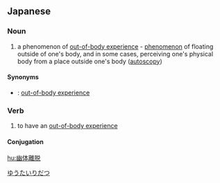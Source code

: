 ==Japanese==
{{ja-kanjitab|ゆう|たい|り|だつ|yomi=o}}

===Noun===
{{ja-noun|ゆうたい りだつ|kyu=幽體離脫}}

# a phenomenon of [[out-of-body experience]] - [[phenomenon]] of floating outside of one's body, and in some cases, perceiving one's physical body from a place outside one's body ([[autoscopy]])

====Synonyms====
* {{ja-r|体外離脱|たいがい りだつ}}: [[out-of-body experience]]

===Verb===
{{ja-verb-suru|ゆうたい りだつ|kyu=幽體離脫}}

# to have an [[out-of-body experience]]

====Conjugation====
{{ja-suru|ゆうたい りだつ}}

[[Category:ja:Occult|ゆうたいりだつ]]

[[hu:幽体離脱]]
